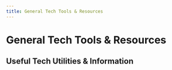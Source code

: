 ```yaml
---
title: General Tech Tools & Resources
---
```



# General Tech Tools & Resources

## Useful Tech Utilities & Information

<Cards>
  <Card
    title="Filterlists"
    description="A comprehensive directory of filter lists for ad blockers and other privacy tools."
    href="https://filterlists.com/"
    external
  />
  <Card
    title="Alternative To"
    description="Find alternatives to software, websites, and apps."
    href="https://alternativeto.net/"
    external
  />
  <Card
    title="VyOS - Open-Source Router & Firewall"
    description="A Linux-based network operating system that provides software-based network routing, firewall, and VPN functionality."
    href="https://vyos.io/"
    external
  />
  <Card
    title="Safing Portmaster - Open-Source Application Firewall"
    description="Monitor and block network connections on a per-application basis."
    href="https://safing.io/"
    external
  />
  <Card
    title="Umami Analytics"
    description="A simple, fast, privacy-focused open-source alternative to Google Analytics."
    href="https://umami.is/"
    external
  />
  <Card
    title="Mastodon Instance Emoji List (Emojos)"
    description="Discover custom emojis available on various Mastodon instances."
    href="https://emojos.in/"
    external
  />
  <Card
    title="MIT OpenCourseWare"
    description="Access free course materials from MIT."
    href="https://ocw.mit.edu/"
    external
  />
  <Card
    title="Google .new Shortcuts"
    description="A list of .new domain shortcuts for quickly creating new Google documents, sheets, etc."
    href="https://whats.new/shortcuts/"
    external
  />
  <Card
    title="TuneMyMusic - Transfer Playlists"
    description="Transfer your music playlists between various streaming services."
    href="https://www.tunemymusic.com/"
    external
  />
  <Card
    title="Activepieces - Open-Source No-Code Automation"
    description="Automate business workflows without coding, open-source alternative to Zapier."
    href="https://www.activepieces.com/"
    external
  />
  <Card
    title="RAID is not Backup"
    description="A clear explanation of why RAID systems do not replace proper backup strategies."
    href="https://www.raidisnotabackup.com/"
    external
  />
  <Card
    title="Talk About Backups"
    description="Resources and advice on the importance of data backups."
    href="https://talk-about-it.ca/backups/"
    external
  />
  <Card
    title="Technical SEO robots.txt Guide"
    description="Documentation and tools related to the robots.txt file for SEO."
    href="https://technicalseo.com/tools/docs/robots-txt/"
    external
  />
  <Card
    title="GPSJam.org - GPS Jamming Map"
    description="Tracks and maps GPS interference and jamming incidents."
    href="https://gpsjam.org/"
    external
  />
  <Card
    title="crt.sh - Certificate Search"
    description="Search for SSL/TLS certificates issued by public certificate authorities."
    href="https://crt.sh/"
    external
  />
  <Card
    title="Gopeed Download Manager"
    description="A high-speed downloader with a modern interface."
    href="https://gopeed.com/"
    external
  />
  <Card
    title="Ludus - Infra deployments"
    description="Platform for creating and managing on-demand, disposable infrastructure environments."
    href="https://ludus.cloud/"
    external
  />
  <Card
    title="Selfh.st Blog"
    description="A blog focusing on self-hosting software and services."
    href="https://selfh.st/"
    external
  />
  <Card
    title="Parsec - Remote Desktop"
    description="Low-latency remote desktop application, popular for gaming and creative work."
    href="https://parsec.app/"
    external
  />
  <Card
    title="Portainer"
    description="Enterprise-grade container management platform for Docker and Kubernetes"
    href="https://www.portainer.io/"
    external
  />
  <Card
    title="Speedtest"
    description="Test your internet connection speed and performance"
    href="https://www.speedtest.net/"
    external
  />
  <Card
    title="LinuxServer.io"
    description="Largest collection of Docker images with standardized builds and first-class documentation"
    href="https://www.linuxserver.io/"
    external
  />
</Cards>